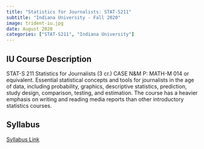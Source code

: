 ```yaml
---
title: "Statistics for Journalists: STAT-S211"
subtitle: "Indiana University - Fall 2020"
image: trident-iu.jpg
date: August 2020
categories: ["STAT-S211", "Indiana University"]
---
```


## IU Course Description

STAT-S 211 Statistics for Journalists (3 cr.) CASE N&M P: MATH-M 014 or equivalent. Essential statistical concepts and tools for journalists in the age of data, including probability, graphics, descriptive statistics, prediction, study design, comparison, testing, and estimation. The course has a heavier emphasis on writing and reading media reports than other introductory statistics courses.

## Syllabus

[Syllabus Link](syllabus-S211-fall2020.pdf)